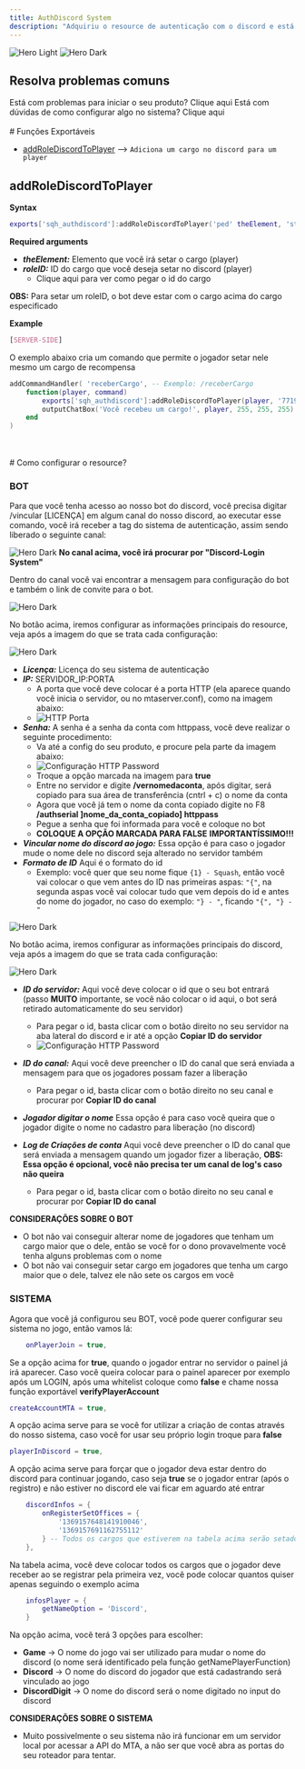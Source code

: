 ```yaml
---
title: AuthDiscord System
description: "Adquiriu o resource de autenticação com o discord e está com dúvidas do sistema? você está no lugar certo!"
---
```


<img
  className="block dark:hidden"
  src="/images/auth-system-banner.png"
  alt="Hero Light"
/>
<img
  className="hidden dark:block"
  src="/images/auth-system-banner.png"
  alt="Hero Dark"
/>

## Resolva problemas comuns

<CardGroup cols={2}>
  <Card
    title="Resource não inicia"
    icon="gear"
    href="/pt/start"
  >
   Está com problemas para iniciar o seu produto? Clique aqui
  </Card>
    <Card
    title="Configurar o resource"
    icon="gear"
    href="/pt/resources/auth-discord#como-configurar-o-resource"
  >
   Está com dúvidas de como configurar algo no sistema? Clique aqui
  </Card>
</CardGroup>


<br />
<br />
# Funções Exportáveis

- [addRoleDiscordToPlayer](#addrolediscordtoplayer) --> `Adiciona um cargo no discord para um player`




## addRoleDiscordToPlayer
**Syntax**
```lua
exports['sqh_authdiscord']:addRoleDiscordToPlayer('ped' theElement, 'string' roleID)
```
**Required arguments**
-  _**theElement:**_ Elemento que você irá setar o cargo (player)
-  _**roleID:**_ ID do cargo que você deseja setar no discord (player)
    - Clique aqui para ver como pegar o id do cargo

**OBS:** Para setar um roleID, o bot deve estar com o cargo acima do cargo especificado

**Example**
```css
[SERVER-SIDE]
```
O exemplo abaixo cria um comando que permite o jogador setar nele mesmo um cargo de recompensa
```lua
addCommandHandler( 'receberCargo', -- Exemplo: /receberCargo
    function(player, command)
        exports['sqh_authdiscord']:addRoleDiscordToPlayer(player, '771966112392544266')
        outputChatBox('Você recebeu um cargo!', player, 255, 255, 255)
    end
)
```


<br />
<br />
# Como configurar o resource? 

### BOT 

Para que você tenha acesso ao nosso bot do discord, você precisa digitar /vincular [LICENÇA] em algum canal do nosso discord, ao executar esse comando, você irá receber a tag do sistema de autenticação, assim sendo liberado o seguinte canal:

<img
  src="/images/tutorial/auth-system/img-1.png"
  alt="Hero Dark"
/>
**No canal acima, você irá procurar por "Discord-Login System"**

Dentro do canal você vai encontrar a mensagem para configuração do bot e também o link de convite para o bot.

<img
  src="/images/tutorial/auth-system/img-2.png"
  alt="Hero Dark"
/>

No botão acima, iremos configurar as informações principais do resource, veja após a imagem do que se trata cada configuração: 

<img
  src="/images/tutorial/auth-system/img-3.png"
  alt="Hero Dark"
/>

-  _**Licença:**_ Licença do seu sistema de autenticação
-  _**IP:**_ SERVIDOR_IP:PORTA 
    - A porta que você deve colocar é a porta HTTP (ela aparece quando você inicia o servidor, ou no mtaserver.conf), como na imagem abaixo:
    - <img src="/images/tutorial/auth-system/img-4.png" alt="HTTP Porta" />
-  _**Senha:**_ A senha é a senha da conta com httppass, você deve realizar o seguinte procedimento: 
    - Va até a config do seu produto, e procure pela parte da imagem abaixo: 
    - <img src="/images/tutorial/auth-system/img-5.png" alt="Configuração HTTP Password" />
    - Troque a opção marcada na imagem para **true**
    - Entre no servidor e digite **/vernomedaconta**, após digitar, será copiado para sua área de transferência (cntrl + c) o nome da conta
    - Agora que você já tem o nome da conta copiado digite no F8 **/authserial ]nome_da_conta_copiado] httppass**
    - Pegue a senha que foi informada para você e coloque no bot 
    - **COLOQUE A OPÇÃO MARCADA PARA FALSE** **IMPORTANTÍSSIMO!!!**
-  _**Vincular nome do discord ao jogo:**_ Essa opção é para caso o jogador mude o nome dele no discord seja alterado no servidor também
-  _**Formato de ID**_ Aqui é o formato do id
    - Exemplo: você quer que seu nome fique `{1} - Squash`, então você vai colocar o que vem antes do ID nas primeiras aspas: `"{"`, na segunda aspas você vai colocar tudo que vem depois do id e antes do nome do jogador, no caso do exemplo: `"} - "`, ficando `"{", "} - "`

<img
  src="/images/tutorial/auth-system/img-6.png"
  alt="Hero Dark"
/>

No botão acima, iremos configurar as informações principais do discord, veja após a imagem do que se trata cada configuração: 

<img
  src="/images/tutorial/auth-system/img-7.png"
  alt="Hero Dark"
/>

-  _**ID do servidor:**_ Aqui você deve colocar o id que o seu bot entrará (passo **MUITO** importante, se você não colocar o id aqui, o bot será retirado automaticamente do seu servidor)
    - Para pegar o id, basta clicar com o botão direito no seu servidor na aba lateral do discord e ir até a opção **Copiar ID do servidor**
    - <img src="/images/tutorial/auth-system/img-8.png" alt="Configuração HTTP Password" />

-  _**ID do canal:**_ Aqui você deve preencher o ID do canal que será enviada a mensagem para que os jogadores possam fazer a liberação
    - Para pegar o id, basta clicar com o botão direito no seu canal e procurar por **Copiar ID do canal**

-  _**Jogador digitar o nome**_ Essa opção é para caso você queira que o jogador digite o nome no cadastro para liberação (no discord)

-  _**Log de Criações de conta**_ Aqui você deve preencher o ID do canal que será enviada a mensagem quando um jogador fizer a liberação, **OBS: Essa opção é opcional, você não precisa ter um canal de log's caso não queira**
    - Para pegar o id, basta clicar com o botão direito no seu canal e procurar por **Copiar ID do canal**

**CONSIDERAÇÕES SOBRE O BOT**
- O bot não vai conseguir alterar nome de jogadores que tenham um cargo maior que o dele, então se você for o dono provavelmente você tenha alguns problemas com o nome
- O bot não vai conseguir setar cargo em jogadores que tenha um cargo maior que o dele, talvez ele não sete os cargos em você


### SISTEMA

Agora que você já configurou seu BOT, você pode querer configurar seu sistema no jogo, então vamos lá:

```lua
    onPlayerJoin = true, 
```
Se a opção acima for **true**, quando o jogador entrar no servidor o painel já irá aparecer. Caso você queira colocar para o painel aparecer por exemplo após um LOGIN, após uma whitelist coloque como **false** e chame nossa função exportável **verifyPlayerAccount**

```lua
createAccountMTA = true, 
```
A opção acima serve para se você for utilizar a criação de contas através do nosso sistema, caso você for usar seu próprio login troque para **false**

```lua
playerInDiscord = true, 
```
A opção acima serve para forçar que o jogador deva estar dentro do discord para continuar jogando, caso seja **true** se o jogador entrar (após o registro) e não estiver no discord ele vai ficar em aguardo até entrar

```lua
    discordInfos = {
        onRegisterSetOffices = {
            '1369157648141910046',
            '1369157691162755112'
        } -- Todos os cargos que estiverem na tabela acima serão setados no jogador quando a conta for liberada.
    },
```
Na tabela acima, você deve colocar todos os cargos que o jogador deve receber ao se registrar pela primeira vez, você pode colocar quantos quiser apenas seguindo o exemplo acima

```lua
    infosPlayer = {
        getNameOption = 'Discord', 
    }
```

Na opção acima, você terá 3 opções para escolher:
- **Game** -> O nome do jogo vai ser utilizado para mudar o nome do discord (o nome será identificado pela função getNamePlayerFunction)
- **Discord** -> O nome do discord do jogador que está cadastrando será vinculado ao jogo
- **DiscordDigit** -> O nome do discord será o nome digitado no input do discord


**CONSIDERAÇÕES SOBRE O SISTEMA**
- Muito possivelmente o seu sistema não irá funcionar em um servidor local por acessar a API do MTA, a não ser que você abra as portas do seu roteador para tentar.